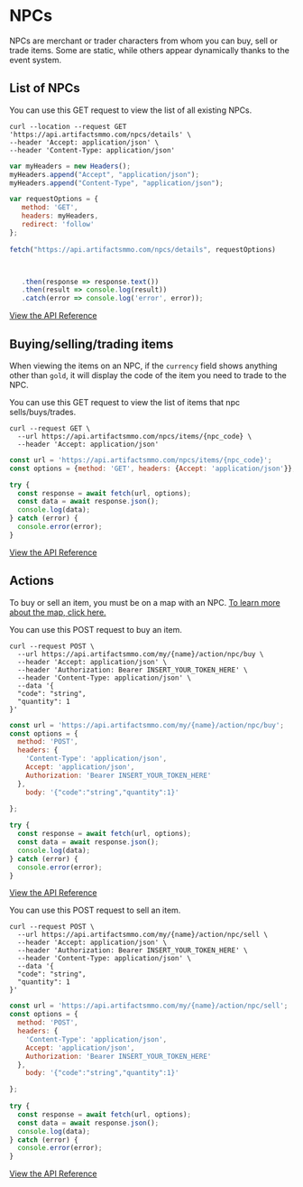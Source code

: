 # NPCs 

NPCs are merchant or trader characters from whom you can buy, sell or trade items. Some are static, while others appear dynamically thanks to the event system. 

## List of NPCs

You can use this GET request to view the list of all existing NPCs.
 
```http filename="cURL" copy
curl --location --request GET 'https://api.artifactsmmo.com/npcs/details' \
--header 'Accept: application/json' \
--header 'Content-Type: application/json'
```
```js filename="Javascript" copy
var myHeaders = new Headers();
myHeaders.append("Accept", "application/json");
myHeaders.append("Content-Type", "application/json");

var requestOptions = {
   method: 'GET',
   headers: myHeaders,
   redirect: 'follow'
}; 
 
fetch("https://api.artifactsmmo.com/npcs/details", requestOptions)



   .then(response => response.text())
   .then(result => console.log(result))
   .catch(error => console.log('error', error));
```
[View the API Reference](https://api.artifactsmmo.com/docs/#/operations/get_all_npcs_npcs_details_get)

## Buying/selling/trading items

When viewing the items on an NPC, if the `currency` field shows anything other than `gold`, it will display the code of the item you need to trade to the NPC.

You can use this GET request to view the list of items that npc sells/buys/trades. 

```http filename="cURL" copy
curl --request GET \
  --url https://api.artifactsmmo.com/npcs/items/{npc_code} \
  --header 'Accept: application/json'
```
```js filename="Javascript" copy
const url = 'https://api.artifactsmmo.com/npcs/items/{npc_code}';
const options = {method: 'GET', headers: {Accept: 'application/json'}};

try {
  const response = await fetch(url, options);
  const data = await response.json();
  console.log(data);
} catch (error) {
  console.error(error);
}
```

[View the API Reference](https://api.artifactsmmo.com/docs/#/operations/get_npc_items_npcs_items__code__get)

## Actions

To buy or sell an item, you must be on a map with an NPC. [To learn more about the map, click here.](https://docs.artifactsmmo.com/concepts/maps_and_movement)

You can use this POST request to buy an item.

```http filename="cURL" copy
curl --request POST \
  --url https://api.artifactsmmo.com/my/{name}/action/npc/buy \
  --header 'Accept: application/json' \
  --header 'Authorization: Bearer INSERT_YOUR_TOKEN_HERE' \
  --header 'Content-Type: application/json' \
  --data '{
  "code": "string",
  "quantity": 1
}'
```
```js filename="Javascript" copy
const url = 'https://api.artifactsmmo.com/my/{name}/action/npc/buy';
const options = {
  method: 'POST',
  headers: {
    'Content-Type': 'application/json',
    Accept: 'application/json',
    Authorization: 'Bearer INSERT_YOUR_TOKEN_HERE'
  },
    body: '{"code":"string","quantity":1}'

};
  
try {
  const response = await fetch(url, options);
  const data = await response.json();
  console.log(data);
} catch (error) {
  console.error(error);
}
```
[View the API Reference](https://api.artifactsmmo.com/docs/#/operations/action_npc_buy_item_my__name__action_npc_buy_post)

You can use this POST request to sell an item.

```http filename="cURL" copy
curl --request POST \
  --url https://api.artifactsmmo.com/my/{name}/action/npc/sell \
  --header 'Accept: application/json' \
  --header 'Authorization: Bearer INSERT_YOUR_TOKEN_HERE' \
  --header 'Content-Type: application/json' \
  --data '{
  "code": "string",
  "quantity": 1
}'
```
```js filename="Javascript" copy
const url = 'https://api.artifactsmmo.com/my/{name}/action/npc/sell';
const options = {
  method: 'POST',
  headers: {
    'Content-Type': 'application/json',
    Accept: 'application/json',
    Authorization: 'Bearer INSERT_YOUR_TOKEN_HERE'
  },
    body: '{"code":"string","quantity":1}'

};
  
try {
  const response = await fetch(url, options);
  const data = await response.json();
  console.log(data);
} catch (error) {
  console.error(error);
}
```
[View the API Reference](https://api.artifactsmmo.com/docs/#/operations/action_npc_buy_item_my__name__action_npc_buy_post)